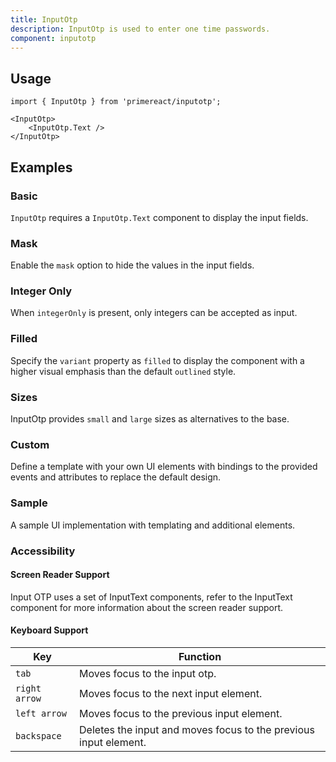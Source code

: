 ```yaml
---
title: InputOtp
description: InputOtp is used to enter one time passwords.
component: inputotp
---
```


## Usage

```tsx
import { InputOtp } from 'primereact/inputotp';
```

```tsx
<InputOtp>
    <InputOtp.Text />
</InputOtp>
```

## Examples

### Basic

`InputOtp` requires a `InputOtp.Text` component to display the input fields.

<DocDemoViewer name="inputotp:basic-demo" />

### Mask

Enable the `mask` option to hide the values in the input fields.

<DocDemoViewer name="inputotp:mask-demo" />

### Integer Only

When `integerOnly` is present, only integers can be accepted as input.

<DocDemoViewer name="inputotp:integer-only-demo" />

### Filled

Specify the `variant` property as `filled` to display the component with a higher visual emphasis than the default `outlined` style.

<DocDemoViewer name="inputotp:filled-demo" />

### Sizes

InputOtp provides `small` and `large` sizes as alternatives to the base.

<DocDemoViewer name="inputotp:sizes-demo" />

### Custom

Define a template with your own UI elements with bindings to the provided events and attributes to replace the default design.

<DocDemoViewer name="inputotp:custom-demo" />

### Sample

A sample UI implementation with templating and additional elements.

<DocDemoViewer name="inputotp:sample-demo" />

### Accessibility

#### Screen Reader Support

Input OTP uses a set of InputText components, refer to the InputText component for more information about the screen reader support.

#### Keyboard Support

| Key           | Function                                                         |
| ------------- | ---------------------------------------------------------------- |
| `tab`         | Moves focus to the input otp.                                    |
| `right arrow` | Moves focus to the next input element.                           |
| `left arrow`  | Moves focus to the previous input element.                       |
| `backspace`   | Deletes the input and moves focus to the previous input element. |
